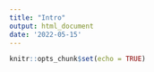 ```yaml
---
title: "Intro"
output: html_document
date: '2022-05-15'
---
```


```r
knitr::opts_chunk$set(echo = TRUE)
```

